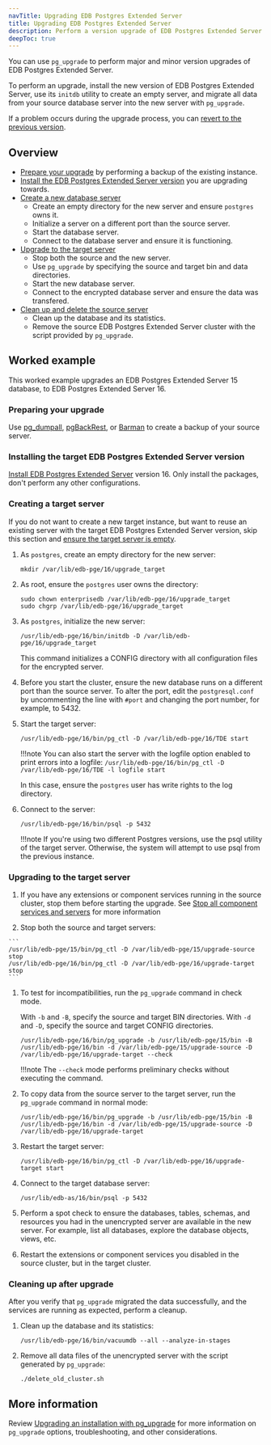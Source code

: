 ```yaml
---
navTitle: Upgrading EDB Postgres Extended Server 
title: Upgrading EDB Postgres Extended Server
description: Perform a version upgrade of EDB Postgres Extended Server. 
deepToc: true 
---
```


You can use `pg_upgrade` to perform major and minor version upgrades of EDB Postgres Extended Server.

To perform an upgrade, install the new version of EDB Postgres Extended Server, use its `initdb` utility to create an empty server, and migrate all data from your source database server into the new server with `pg_upgrade`. 

If a problem occurs during the upgrade process, you can [revert to the previous version](/epas/latest/upgrading/04_upgrading_an_installation_with_pg_upgrade/06_reverting_to_the_old_cluster/#reverting_to_the_old_cluster).

## Overview 

- [Prepare your upgrade](#preparing-your-upgrade) by performing a backup of the existing instance.
- [Install the EDB Postgres Extended Server version](#installing-the-target-edb-postgres-extended-server-version) you are upgrading towards.
- [Create a new database server](#creating-a-target-server)
    - Create an empty directory for the new server and ensure `postgres` owns it.
    - Initialize a server on a different port than the source server.
    - Start the database server.
    - Connect to the database server and ensure it is functioning.
- [Upgrade to the target server](#upgrading-to-the-target-server)
    - Stop both the source and the new server. 
    - Use `pg_upgrade` by specifying the source and target bin and data directories. 
    - Start the new database server. 
    - Connect to the encrypted database server and ensure the data was transfered. 
- [Clean up and delete the source server](#cleaning-up-after-upgrade)
    - Clean up the database and its statistics. 
    - Remove the source EDB Postgres Extended Server cluster with the script provided by `pg_upgrade`. 

## Worked example

This worked example upgrades an EDB Postgres Extended Server 15 database, to EDB Postgres Extended Server 16. 

### Preparing your upgrade 

Use [pg_dumpall](https://www.postgresql.org/docs/current/app-pg-dumpall.html), [pgBackRest](/supported-open-source/pgbackrest/), or [Barman](/supported-open-source/barman/) to create a backup of your source server. 

### Installing the target EDB Postgres Extended Server version

[Install EDB Postgres Extended Server](../installing/) version 16. Only install the packages, don't perform any other configurations.

### Creating a target server 

If you do not want to create a new target instance, but want to reuse an existing server with the target EDB Postgres Extended Server version, skip this section and [ensure the target server is empty](/epas/latest/upgrading/04_upgrading_an_installation_with_pg_upgrade/03_upgrading_to_advanced_server/#step-2---empty-the-target-database). 

1.  As `postgres`, create an empty directory for the new server: 
  
    ```
    mkdir /var/lib/edb-pge/16/upgrade_target 
    ```

1.  As root, ensure the `postgres` user owns the directory:

    ```
    sudo chown enterprisedb /var/lib/edb-pge/16/upgrade_target
    sudo chgrp /var/lib/edb-pge/16/upgrade_target
    ```

1.  As `postgres`, initialize the new server: 
    
    ```
    /usr/lib/edb-pge/16/bin/initdb -D /var/lib/edb-pge/16/upgrade_target
    ```

    This command initializes a CONFIG directory with all configuration files for the encrypted server.

1.  Before you start the cluster, ensure the new database runs on a different port than the source server. To alter the port, edit the `postgresql.conf` by uncommenting the line with `#port` and changing the port number, for example, to 5432. 

1.  Start the target server: 

    ```
    /usr/lib/edb-pge/16/bin/pg_ctl -D /var/lib/edb-pge/16/TDE start
    ```

    !!!note 
       You can also start the server with the logfile option enabled to print errors into a logfile: 
       `/usr/lib/edb-pge/16/bin/pg_ctl -D /var/lib/edb-pge/16/TDE -l logfile start` 

       In this case, ensure the `postgres` user has write rights to the log directory. 

1.  Connect to the server: 

    ```
    /usr/lib/edb-pge/16/bin/psql -p 5432
    ```

    !!!note
       If you're using two different Postgres versions, use the psql utility of the target server. Otherwise, the system will attempt to use psql from the previous instance.

### Upgrading to the target server

1.  If you have any extensions or component services running in the source cluster, stop them before starting the upgrade. See [Stop all component services and servers](/epas/latest/upgrading/04_upgrading_an_installation_with_pg_upgrade/03_upgrading_to_advanced_server/#step-4---stop-all-component-services-and-servers) for more information

1.   Stop both the source and target servers:
    
    ```
    /usr/lib/edb-pge/15/bin/pg_ctl -D /var/lib/edb-pge/15/upgrade-source stop
    /usr/lib/edb-pge/16/bin/pg_ctl -D /var/lib/edb-pge/16/upgrade-target stop
    ```

1.  To test for incompatibilities, run the `pg_upgrade` command in check mode. 
    
    With `-b` and `-B`, specify the source and target BIN directories. With `-d` and `-D`, specify the source and target CONFIG directories. 

    ```  
    /usr/lib/edb-pge/16/bin/pg_upgrade -b /usr/lib/edb-pge/15/bin -B /usr/lib/edb-pge/16/bin -d /var/lib/edb-pge/15/upgrade-source -D /var/lib/edb-pge/16/upgrade-target --check
    ```

    !!!note
       The `--check` mode performs preliminary checks without executing the command.

1.  To copy data from the source server to the target server, run the `pg_upgrade` command in normal mode: 

    ```
    /usr/lib/edb-pge/16/bin/pg_upgrade -b /usr/lib/edb-pge/15/bin -B /usr/lib/edb-pge/16/bin -d /var/lib/edb-pge/15/upgrade-source -D /var/lib/edb-pge/16/upgrade-target
    ```

1.  Restart the target server: 

    ```
    /usr/lib/edb-pge/16/bin/pg_ctl -D /var/lib/edb-pge/16/upgrade-target start
    ```

1.  Connect to the target database server:

    ```
    /usr/lib/edb-as/16/bin/psql -p 5432
    ```

1.  Perform a spot check to ensure the databases, tables, schemas, and resources you had in the unencrypted server are available in the new server. For example, list all databases, explore the database objects, views, etc.

1.  Restart the extensions or component services you disabled in the source cluster, but in the target cluster. 

### Cleaning up after upgrade 

After you verify that `pg_upgrade` migrated the data successfully, and the services are running as expected, perform a cleanup. 

1.  Clean up the database and its statistics: 

    ```
    /usr/lib/edb-pge/16/bin/vacuumdb --all --analyze-in-stages
    ```

1.  Remove all data files of the unencrypted server with the script generated by `pg_upgrade`:

    ```
    ./delete_old_cluster.sh
    ```

## More information 

Review [Upgrading an installation with pg_upgrade](/epas/latest/upgrading/04_upgrading_an_installation_with_pg_upgrade/) for more information on `pg_upgrade` options, troubleshooting, and other considerations. 